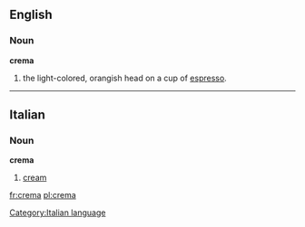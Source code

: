 ==English==

===Noun===
'''crema'''
# the light-colored, orangish head on a cup of [[espresso]].

----

==Italian==

===Noun===
'''crema''' {{f}}
# [[cream]]
[[Category:Italian language]]

[[fr:crema]]
[[pl:crema]]